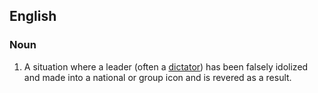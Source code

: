 ==English==
===Noun===
{{wikipedia}}
#A situation where a leader (often a [[dictator]]) has been falsely idolized and made into a national or group icon and is revered as a result.